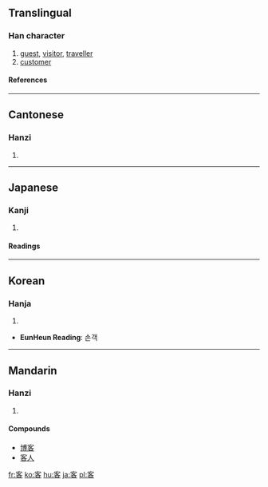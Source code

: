 ==Translingual==
===Han character===
{{Han char|rn=40|rad=宀|as=06|sn=9|four=3060<sub>4</sub>|canj=十竹水口 (JHER)}}
# [[guest]], [[visitor]], [[traveller]]
# [[customer]]
====References====
{{Han ref|kx=0284.120|dkj=07128|dj=0561.160|hdz=20927.130|uh=5BA2|ud=23458|bh=ABC8|bd=43976}}
----
==Cantonese==
===Hanzi===
{{yue-hanzi|jyut=|y=[[haak3]]}}
# {{defn|Cantonese}}
----
==Japanese==
===Kanji===
{{ja-kanji|grade=3|rs=宀06}}
# {{defn|Japanese}} 
====Readings====
{{ja-readings|on=[[きゃく]] (kyaku), [[かく]] (kaku)|kun=[[まろうど]] (maroudo)}}
----
==Korean==
===Hanja===
{{ko-hanja|hangeul=객|rv=gaek|mr=kaek}}
# {{defn|Korean}}

* '''EunHeun Reading''': 손객
----
==Mandarin==
===Hanzi===
{{cmn-hanzi|pin=[[kè]] ([[ke4]])|wg=[[k'o]]<sup>4</sup>}}
# {{defn|Mandarin}}

====Compounds====
*[[博客]]
*[[客人]]

[[fr:客]]
[[ko:客]]
[[hu:客]]
[[ja:客]]
[[pl:客]]
